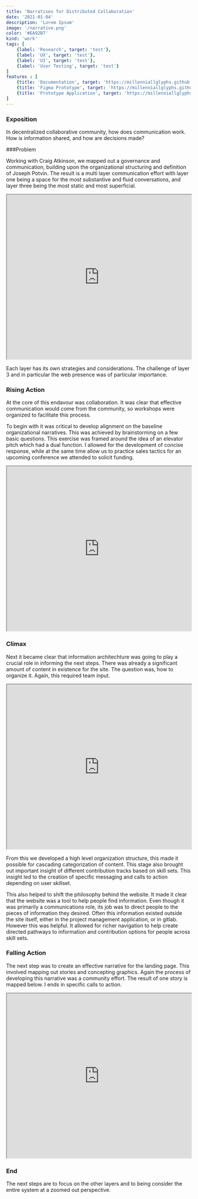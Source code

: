 ```yaml
---
title: 'Narratives for Distributed Collaboration'
date: '2021-01-04'
description: 'Lorem Ipsum'
image: '/narrative.png'
color: '#EA92B7'
kind: 'work'
tags: [
    {label: 'Research', target: 'test'},
    {label: 'UX', target: 'test'},
    {label: 'UI', target: 'test'},
    {label: 'User Testing', target: 'test'}
]
features : [
    {title: 'Documentation', target: 'https://millenniallglyphs.github.io/neighborhood-scale-software-patterns/'},
    {title: 'Figma Prototype', target: 'https://millenniallglyphs.github.io/neighborhood-scale-software-patterns/'},
    {title: 'Prototype Application', target: 'https://millenniallglyphs.github.io/neighborhood-scale-software-patterns/'},
]
---
```


### Exposition

In decentralized collaborative community, how does communication work. How is information shared, and how are decisions made?

###Problem

Working with Craig Atkinson, we mapped out a governance and communication, building upon the organizational structuring and definition of Joseph Potvin. The result is a multi layer communication effort with layer one being a space for the most substantive and fluid conversations, and layer three being the most static and most superficial. 

<iframe border="1px solid rgba(0, 0, 0, 0.1);" width="100%" height="450" src="https://www.figma.com/embed?embed_host=share&url=https%3A%2F%2Fwww.figma.com%2Ffile%2FF8o3yYn4PlwWbGU1FGBcbO%2FOrg-Structure%3Fnode-id%3D0%253A1" allowfullscreen></iframe>

Each layer has its own strategies and considerations. The challenge of layer 3 and in particular the web presence was of particular importance.

### Rising Action

At the core of this endavour was collaboration. It was clear that effective communication would come from the community, so workshops were organized to facilitate this process. 

To begin with it was critical to develop alignment on the baseline organizational narratives. This was achieved by brainstorming on a few basic questions. This exercise was framed around the idea of an elevator pitch which had a dual function. I allowed for the development of concise response, while at the same time allow us to practice sales tactics for an upcoming conference we attended to solicit funding. 

<iframe border="1px solid rgba(0, 0, 0, 0.1);" width="100%" height="450" src="https://www.figma.com/embed?embed_host=share&url=https%3A%2F%2Fwww.figma.com%2Ffile%2FPxFxiawxwVsfSbodAv1gTs%2Ffront-copy%3Fnode-id%3D0%253A1" allowfullscreen></iframe>

### Climax

Next it became clear that information architechture was going to play a crucial role in informing the next steps. There was already a significant amount of content in existence for the site. The question was, how to organize it. Again, this required team input.

<iframe border="1px solid rgba(0, 0, 0, 0.1);" width="100%" height="450" src="https://www.figma.com/embed?embed_host=share&url=https%3A%2F%2Fwww.figma.com%2Ffile%2FHFd0zrNUYw9pMc4mCz9wBf%2FContent-Map%3Fnode-id%3D0%253A1" allowfullscreen></iframe>

From this we developed a high level organization structure, this made it possible for cascading categorization of content. This stage also brought out important insight of different contribution tracks based on skill sets. This insight led to the creation of specific messaging and calls to action depending on user skillset. 

This also helped to shift the philosophy behind the website. It made it clear that the website was a tool to help people find information. Even though it was primarily a communications role, its job was to direct people to the pieces of information they desired. Often this information existed outside the site itself, either in the project management application, or in gitlab. However this was helpful. It allowed for richer navigation to help create directed pathways to information and contribution options for people across skill sets. 

### Falling Action

The next step was to create an effective narrative for the landing page. This involved mapping out stories and concepting graphics. Again the process of developing this narrative was a community effort. The result of one story is mapped below. I ends in specific calls to action. 

<iframe border="1px solid rgba(0, 0, 0, 0.1);" width="100%" height="450" src="https://www.figma.com/embed?embed_host=share&url=https%3A%2F%2Fwww.figma.com%2Ffile%2FTDgH5XndWgJkouwpSnJg3X%2FProposal-narrative%3Fnode-id%3D0%253A1" allowfullscreen></iframe>


### End

The next steps are to focus on the other layers and to being consider the entire system at a zoomed out perspective. 